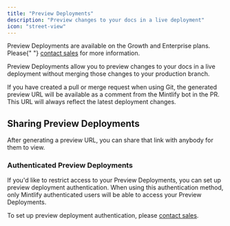 ```yaml
---
title: "Preview Deployments"
description: "Preview changes to your docs in a live deployment"
icon: "street-view"
---
```


<Info>
  Preview Deployments are available on the Growth and Enterprise plans. Please{" "}
  <a href="mailto:sales@mintlify.com">contact sales</a> for more information.
</Info>

Preview Deployments allow you to preview changes to your docs in a live deployment without merging those changes to your production branch.

If you have created a pull or merge request when using Git, the generated preview URL will be available as a comment from the Mintlify bot in the PR. This URL will always reflect the latest deployment changes.

## Sharing Preview Deployments

After generating a preview URL, you can share that link with anybody for them to view.

### Authenticated Preview Deployments

If you'd like to restrict access to your Preview Deployments, you can set up preview deployment authentication. When using this authentication method, only Mintlify authenticated users will be able to access your Preview Deployments.

To set up preview deployment authentication, please [contact sales](mailto:sales@mintlify.com).
